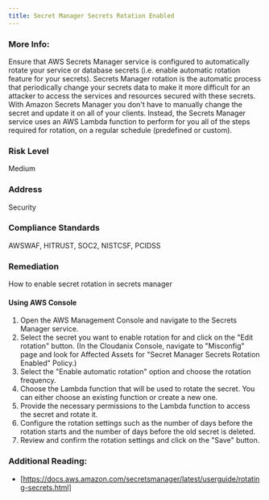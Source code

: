 ```yaml
---
title: Secret Manager Secrets Rotation Enabled
---
```


### More Info:

Ensure that AWS Secrets Manager service is configured to automatically rotate your service or database secrets (i.e. enable automatic rotation feature for your secrets). Secrets Manager rotation is the automatic process that periodically change your secrets data to make it more difficult for an attacker to access the services and resources secured with these secrets. With Amazon Secrets Manager you don't have to manually change the secret and update it on all of your clients. Instead, the Secrets Manager service uses an AWS Lambda function to perform for you all of the steps required for rotation, on a regular schedule (predefined or custom).

### Risk Level

Medium

### Address

Security

### Compliance Standards

AWSWAF, HITRUST, SOC2, NISTCSF, PCIDSS

### Remediation

How to enable secret rotation in secrets manager

#### Using AWS Console

1. Open the AWS Management Console and navigate to the Secrets Manager service.
2. Select the secret you want to enable rotation for and click on the "Edit rotation" button.
    (In the Cloudanix Console, navigate to "Misconfig" page and look for Affected Assets for "Secret Manager Secrets Rotation Enabled" Policy.)
3. Select the "Enable automatic rotation" option and choose the rotation frequency.
4. Choose the Lambda function that will be used to rotate the secret. You can either choose an existing function or create a new one.
5. Provide the necessary permissions to the Lambda function to access the secret and rotate it.
6. Configure the rotation settings such as the number of days before the rotation starts and the number of days before the old secret is deleted.
7. Review and confirm the rotation settings and click on the "Save" button.

### Additional Reading:

- [https://docs.aws.amazon.com/secretsmanager/latest/userguide/rotating-secrets.html]